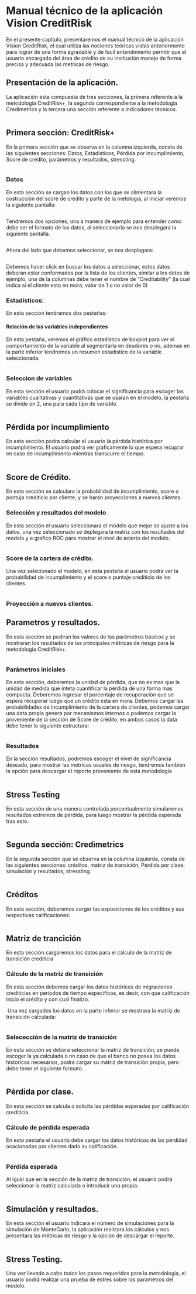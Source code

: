 \mainmatter

# Manual técnico de la aplicación Vision CreditRisk


En el presente capítulo, presentaremos el manual técnico de la aplicación Vision CreditRisk, el cual utiliza las nociones teóricas vistas anteriormente para lograr de una forma agradable y de facil entendimiento permtir que el usuario encargado del área de crédito de su institución maneje de forma precisa y adecuada las metricas de riesgo.  

## Presentación de la aplicación.


La aplicación esta compuesta de tres secciones, la primera referente a la metodología CreditRisk+, la segunda correspondiente a la metodología Credimetrics y la tercera una sección referente a indicadores técnicos.

![\label{fig:"sd"}](~/Riesgo_de_Credito/portada.png)



## Primera sección: CreditRisk+

En la primera sección que se observa en la columna izquierda, consta de las siguientes secciones: Datos, Estadísticos, Pérdida por incumplimiento, Score de crédito, parámetros y resultados, stressting.

![\label{fig:"sd"}](~/Riesgo_de_Credito/datos.png)

### Datos

En esta sección se cargan los datos con los que se alimentara la costrucción del score de crédito y parte de la metología, al iniciar veremos la siguiente pantalla:

![\label{fig:"sd"}](~/Riesgo_de_Credito/datos1.png)

Tendremos dos opciones, una a manera de ejemplo para entender como debe ser el formato de los datos, al seleccionarla se nos desplegara la siguiente pantalla. 

![\label{fig:"sd"}](~/Riesgo_de_Credito/datos2.png)

Ahora del lado que debemos seleccionar, se nos desplagara:

![\label{fig:"sd"}](~/Riesgo_de_Credito/datos3.png)

Debemos hacer click en buscar los datos a seleccionar, estos datos deberan estar conformados por la lista de los clientes, similar a los datos de ejemplo, una de la columnas debe tener el nombre de "Creditability" (la cual indica si el cliente esta en mora, valor de $1$ o no valor de $0$)

### Estadísticos:

En esta seccion tendremos dos pestañas:

#### Relación de las variables independientes

En esta pestaña, veremos el gráfico estadístico de boxplot para ver el comportamiento de la variable al segmentarla en deudores o no, ademas en la parte inferior tendremos un resumen estadístico de la variable seleccionada.


![\label{fig:"sd"}](~/Riesgo_de_Credito/esta1.png)

### Seleccion de variables

En esta sección el usuario podrá colocar el significancia para escoger las variables cualitativas y cuantitativas que se usaran en el modelo, la pestaña se divide en 2, una para cada tipo de variable.

![\label{fig:"sd"}](~/Riesgo_de_Credito/esta2.png)



## Pérdida por incumplimiento

En esta sección podra calcular el usuario la pérdida histórica por incumplimiento. El usuario podrá ver graficamente lo que espera recuprar en caso de incumplimiento  mientras transcurre el tiempo.

![\label{fig:"sd"}](~/Riesgo_de_Credito/perdida.png)


## Score de Crédito.

En esta sección se calculara la probabilidad de incumplimiento, score o pontuja crediticio por cliente, y se haran proyecciones a nuevos clientes.

### Selección y resultados del modelo

En esta sección el usuario seleccionara el modelo que mejor se ajuste a los datos, una vez seleccionado se deplegara la matriz con los resultados del modelo y e grafico ROC para mostrar el nivel de acierto del modelo.

![\label{fig:"sd"}](~/Riesgo_de_Credito/score1.png)

### Score de la cartera de crédito.

Una vez selecionado el modelo, en esta pestaña el usuario podra ver la probabilidad de incumplimiento y el score o puntaje crediticio de los clientes.

![\label{fig:"sd"}](~/Riesgo_de_Credito/score2.png)


### Proyección a nuevos clientes.



## Parametros y resultados.

En esta sección se pediran los valores de los parámetros básicos y se mostraran los resultados de las principales métricas de riesgo para la metodología CreditRisk+.

![\label{fig:"sd"}](~/Riesgo_de_Credito/par1.png)



### Parámetros iniciales

En esta sección, deberemos la unidad de pérdida, que no es mas que la unidad de medida que inteta cuantificar la pérdida de una forma mas compacta. Deberemos ingresar el porcentaje de recuperación que se espera recuperar luego que un crédito esta en mora. Debemos cargar las probabilidades de incumplimiento de la cartera de clientes, podemos cargar una data propia genera por mecanismos internos o podemos cargar la proveniente de la sección de Score de crédito, en ambos casos la data debe tener la siguiente estructura:

![\label{fig:"sd"}](~/Riesgo_de_Credito/par2.png)

### Resultados

En la sección resultados, podremos escoger el nivel de significancia deseado, para mostrar las metrícas usuales de riesgo, tendremos tambien la opción para descargar el roporte proveniente de esta metodología

![\label{fig:"sd"}](~/Riesgo_de_Credito/par3.png)


## Stress Testing

En esta sección de una manera controlada porcentualmente simularemos resultados extremos de pérdida, para luego mostrar la pérdida esperada tras esto.  

![\label{fig:"sd"}](~/Riesgo_de_Credito/stre.png)


## Segunda sección: Credimetrics

En la segunda sección que se observa en la columna izquierda, consta de las siguientes secciones: créditos, matriz de transición, Pérdida por clase, simulación y resultados, stressting.

![\label{fig:"sd"}](~/Riesgo_de_Credito/sec2.png)

## Créditos

En esta sección, deberemos cargar las exposiciones de los créditos y sus respectivas calificaciones:

![\label{fig:"sd"}](~/Riesgo_de_Credito/exp.png)


## Matriz de trancición

En esta sección cargaremos los datos para el cálculo de la matriz de transición crediticia

### Cálculo de la matriz de transición

En esta sección debemos cargar los datos históricos de migraciones crediticias en periodos de tiempo especificos, es decir, con que calificación inicio el crédito y con cual finalizo.

![\label{fig:"sd"}](~/Riesgo_de_Credito/mtr.png)
 Una vez cargados los datos en la parte inferior se mostrara la matriz de transición cálculada:
 
![\label{fig:"sd"}](~/Riesgo_de_Credito/mtr2.png)

### Selecección de la matriz de transición

En esta sección se debera seleccionar la matriz de transición, se puede escoger la ya calculada o nn caso de que el banco no posea los datos historicos necesarios, podra cargar su matriz de transición propia, pero debe tener el siguiente formato.


![\label{fig:"sd"}](~/Riesgo_de_Credito/mtr3.png)

## Pérdida por clase.

En esta sección se calcula o solicita las pérdidas esperadas por calificación crediticia.

### Cálculo de pérdida esperada

En esta pestaña el usuario debe cargar los datos históricos de las pérdidad ocacionadas por clientes dado su calificación.

![\label{fig:"sd"}](~/Riesgo_de_Credito/perd1.png)

### Pérdida esperada

Al igual que en la sección de la matriz de transición, el usuario podra seleccionar la matriz calculada o introducir una propia:

![\label{fig:"sd"}](~/Riesgo_de_Credito/perd2.png)

##  Simulación y resultados.

En esta sección el usuario indicara el número de simulaciones para la simulación de MonteCarlo, la aplicación realizara los cálculos y nos presentara las métricas de riesgo y la opción de descargar el reporte.

![\label{fig:"sd"}](~/Riesgo_de_Credito/var2.png)



## Stress Testing.

Una vez llevado a cabo todos los pasos requeridos para la metodología, el usuario podrá realizar una prueba de estres sobre los parametros del modelo.

![\label{fig:"sd"}](~/Riesgo_de_Credito/stress2.png)














